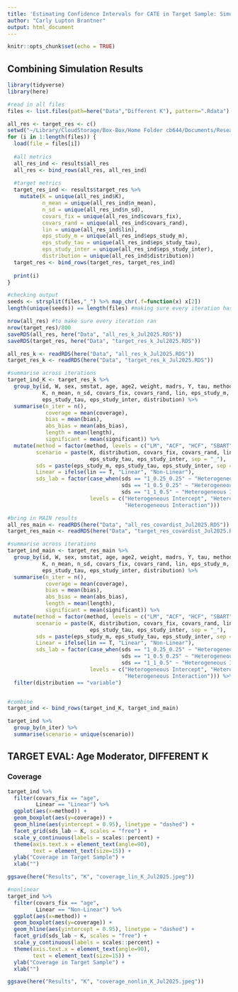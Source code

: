 ```yaml
---
title: 'Estimating Confidence Intervals for CATE in Target Sample: Simulation Results'
author: "Carly Lupton Brantner"
output: html_document
---
```


```r
knitr::opts_chunk$set(echo = TRUE)
```

## Combining Simulation Results

```r
library(tidyverse)
library(here)
```

```r
#read in all files
files <- list.files(path=here("Data","Different K"), pattern=".Rdata")

all_res <- target_res <- c()
setwd("~/Library/CloudStorage/Box-Box/Home Folder cb644/Documents/Research/Carly Projects/Moderation/Predict_CATE/Data/Different K")
for (i in 1:length(files)) {
  load(file = files[i])
  
  #all metrics
  all_res_ind <- results$all_res
  all_res <- bind_rows(all_res, all_res_ind)
  
  #target metrics
  target_res_ind <- results$target_res %>%
    mutate(K = unique(all_res_ind$K),
           n_mean = unique(all_res_ind$n_mean),
           n_sd = unique(all_res_ind$n_sd),
           covars_fix = unique(all_res_ind$covars_fix),
           covars_rand = unique(all_res_ind$covars_rand),
           lin = unique(all_res_ind$lin),
           eps_study_m = unique(all_res_ind$eps_study_m),
           eps_study_tau = unique(all_res_ind$eps_study_tau),
           eps_study_inter = unique(all_res_ind$eps_study_inter),
           distribution = unique(all_res_ind$distribution))
  target_res <- bind_rows(target_res, target_res_ind)
  
  print(i)
}

#checking output
seeds <- strsplit(files,"_") %>% map_chr(.f=function(x) x[2])
length(unique(seeds)) == length(files) #making sure every iteration has a unique seed

nrow(all_res) #to make sure every iteration ran
nrow(target_res)/800
saveRDS(all_res, here("Data", "all_res_k_Jul2025.RDS"))
saveRDS(target_res, here("Data", "target_res_k_Jul2025.RDS"))
```

```r
all_res_k <- readRDS(here("Data", "all_res_k_Jul2025.RDS"))
target_res_k <- readRDS(here("Data", "target_res_k_Jul2025.RDS"))

#summarise across iterations
target_ind_K <- target_res_k %>%
  group_by(id, W, sex, smstat, age, age2, weight, madrs, Y, tau, method,
           K, n_mean, n_sd, covars_fix, covars_rand, lin, eps_study_m,
           eps_study_tau, eps_study_inter, distribution) %>%
  summarise(n_iter = n(),
            coverage = mean(coverage),
            bias = mean(bias),
            abs_bias = mean(abs_bias),
            length = mean(length),
            significant = mean(significant)) %>%
  mutate(method = factor(method, levels = c("LM", "ACF", "HCF", "SBART")),
         scenario = paste(K, distribution, covars_fix, covars_rand, lin, eps_study_m,
                          eps_study_tau, eps_study_inter, sep = "_"),
         sds = paste(eps_study_m, eps_study_tau, eps_study_inter, sep = "_"),
         Linear = ifelse(lin == T, "Linear", "Non-Linear"),
         sds_lab = factor(case_when(sds == "1_0.25_0.25" ~ "Heterogeneous Intercept",
                                    sds == "1_0.5_0.25" ~ "Heterogeneous Main",
                                    sds == "1_1_0.5" ~ "Heterogeneous Interaction"), 
                          levels = c("Heterogeneous Intercept", "Heterogeneous Main", 
                                     "Heterogeneous Interaction")))
```

```r
#bring in MAIN results
all_res_main <- readRDS(here("Data", "all_res_covardist_Jul2025.RDS"))
target_res_main <- readRDS(here("Data", "target_res_covardist_Jul2025.RDS"))

#summarise across iterations
target_ind_main <- target_res_main %>%
  group_by(id, W, sex, smstat, age, age2, weight, madrs, Y, tau, method,
           K, n_mean, n_sd, covars_fix, covars_rand, lin, eps_study_m,
           eps_study_tau, eps_study_inter, distribution) %>%
  summarise(n_iter = n(),
            coverage = mean(coverage),
            bias = mean(bias),
            abs_bias = mean(abs_bias),
            length = mean(length),
            significant = mean(significant)) %>%
  mutate(method = factor(method, levels = c("LM", "ACF", "HCF", "SBART")),
         scenario = paste(K, distribution, covars_fix, covars_rand, lin, eps_study_m,
                          eps_study_tau, eps_study_inter, sep = "_"),
         sds = paste(eps_study_m, eps_study_tau, eps_study_inter, sep = "_"),
         Linear = ifelse(lin == T, "Linear", "Non-Linear"),
         sds_lab = factor(case_when(sds == "1_0.25_0.25" ~ "Heterogeneous Intercept",
                                    sds == "1_0.5_0.25" ~ "Heterogeneous Main",
                                    sds == "1_1_0.5" ~ "Heterogeneous Interaction"), 
                          levels = c("Heterogeneous Intercept", "Heterogeneous Main", 
                                     "Heterogeneous Interaction"))) %>%
  filter(distribution == "variable")


#combine
target_ind <- bind_rows(target_ind_K, target_ind_main)
```


```r
target_ind %>%
  group_by(n_iter) %>%
  summarise(scenario = unique(scenario))
```

## TARGET EVAL: Age Moderator, DIFFERENT K

### Coverage

```r
target_ind %>%
  filter(covars_fix == "age",
         Linear == "Linear") %>%
  ggplot(aes(x=method)) +
  geom_boxplot(aes(y=coverage)) +
  geom_hline(aes(yintercept = 0.95), linetype = "dashed") +
  facet_grid(sds_lab ~ K, scales = "free") +
  scale_y_continuous(labels = scales::percent) +
  theme(axis.text.x = element_text(angle=90),
        text = element_text(size=15)) +
  ylab("Coverage in Target Sample") +
  xlab("")

ggsave(here("Results", "K", "coverage_lin_K_Jul2025.jpeg"))
```

```r
#nonlinear
target_ind %>%
  filter(covars_fix == "age",
         Linear == "Non-Linear") %>%
  ggplot(aes(x=method)) +
  geom_boxplot(aes(y=coverage)) +
  geom_hline(aes(yintercept = 0.95), linetype = "dashed") +
  facet_grid(sds_lab ~ K, scales = "free") +
  scale_y_continuous(labels = scales::percent) +
  theme(axis.text.x = element_text(angle=90),
        text = element_text(size=15)) +
  ylab("Coverage in Target Sample") +
  xlab("")

ggsave(here("Results", "K", "coverage_nonlin_K_Jul2025.jpeg"))
```